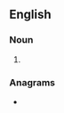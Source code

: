 ==English==

===Noun===
{{head|en|noun form}}

# {{plural of|blockhouse|lang=en}}

===Anagrams===
* {{anagrams|en|a=bcehkloossu|houseblocks}}